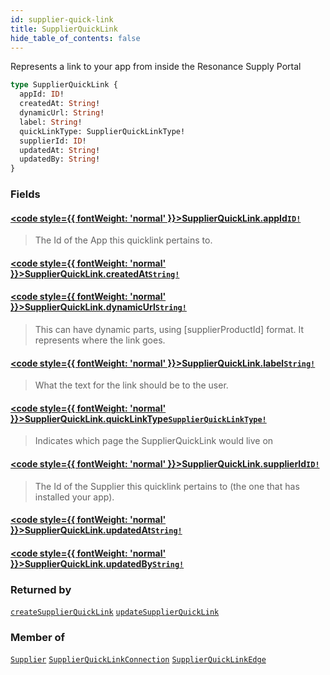 ```yaml
---
id: supplier-quick-link
title: SupplierQuickLink
hide_table_of_contents: false
---
```








Represents a link to your app from inside the Resonance Supply Portal

```graphql
type SupplierQuickLink {
  appId: ID!
  createdAt: String!
  dynamicUrl: String!
  label: String!
  quickLinkType: SupplierQuickLinkType!
  supplierId: ID!
  updatedAt: String!
  updatedBy: String!
}
```


### Fields

#### [<code style={{ fontWeight: 'normal' }}>SupplierQuickLink.<b>appId</b></code>](#)<Bullet />[`ID!`](/supply/api/graphql-admin/reference/scalars/id) <Badge class="secondary" text="non-null"/> <Badge class="secondary" text="scalar"/>
> The Id of the App this quicklink pertains to.
> 

#### [<code style={{ fontWeight: 'normal' }}>SupplierQuickLink.<b>createdAt</b></code>](#)<Bullet />[`String!`](/supply/api/graphql-admin/reference/scalars/string) <Badge class="secondary" text="non-null"/> <Badge class="secondary" text="scalar"/>
> 
> 

#### [<code style={{ fontWeight: 'normal' }}>SupplierQuickLink.<b>dynamicUrl</b></code>](#)<Bullet />[`String!`](/supply/api/graphql-admin/reference/scalars/string) <Badge class="secondary" text="non-null"/> <Badge class="secondary" text="scalar"/>
> This can have dynamic parts, using [supplierProductId] format. It represents where the link goes.
> 

#### [<code style={{ fontWeight: 'normal' }}>SupplierQuickLink.<b>label</b></code>](#)<Bullet />[`String!`](/supply/api/graphql-admin/reference/scalars/string) <Badge class="secondary" text="non-null"/> <Badge class="secondary" text="scalar"/>
> What the text for the link should be to the user.
> 

#### [<code style={{ fontWeight: 'normal' }}>SupplierQuickLink.<b>quickLinkType</b></code>](#)<Bullet />[`SupplierQuickLinkType!`](/supply/api/graphql-admin/reference/enums/supplier-quick-link-type) <Badge class="secondary" text="non-null"/> <Badge class="secondary" text="enum"/>
> Indicates which page the SupplierQuickLink would live on
> 

#### [<code style={{ fontWeight: 'normal' }}>SupplierQuickLink.<b>supplierId</b></code>](#)<Bullet />[`ID!`](/supply/api/graphql-admin/reference/scalars/id) <Badge class="secondary" text="non-null"/> <Badge class="secondary" text="scalar"/>
> The Id of the Supplier this quicklink pertains to (the one that has installed your app).
> 

#### [<code style={{ fontWeight: 'normal' }}>SupplierQuickLink.<b>updatedAt</b></code>](#)<Bullet />[`String!`](/supply/api/graphql-admin/reference/scalars/string) <Badge class="secondary" text="non-null"/> <Badge class="secondary" text="scalar"/>
> 
> 

#### [<code style={{ fontWeight: 'normal' }}>SupplierQuickLink.<b>updatedBy</b></code>](#)<Bullet />[`String!`](/supply/api/graphql-admin/reference/scalars/string) <Badge class="secondary" text="non-null"/> <Badge class="secondary" text="scalar"/>
> 
> 



### Returned by

[`createSupplierQuickLink`](/supply/api/graphql-admin/reference/mutations/create-supplier-quick-link)  <Badge class="secondary" text="mutation"/><Bullet />[`updateSupplierQuickLink`](/supply/api/graphql-admin/reference/mutations/update-supplier-quick-link)  <Badge class="secondary" text="mutation"/>

### Member of

[`Supplier`](/supply/api/graphql-admin/reference/objects/supplier)  <Badge class="secondary" text="object"/><Bullet />[`SupplierQuickLinkConnection`](/supply/api/graphql-admin/reference/objects/supplier-quick-link-connection)  <Badge class="secondary" text="object"/><Bullet />[`SupplierQuickLinkEdge`](/supply/api/graphql-admin/reference/objects/supplier-quick-link-edge)  <Badge class="secondary" text="object"/>



